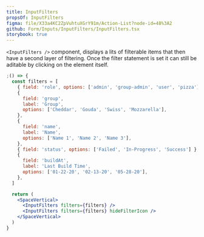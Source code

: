 ```yaml
---
title: InputFilters
propsOf: InputFilters
figma: file/X33a4KC2ZpVuhtuXGrY91m/Action-List?node-id=48%3A2
github: Form/Inputs/InputFilters/InputFilters.tsx
storybook: true
---
```


`<InputFilters />` component, displays a lits of filterable items that then have a second layer of filtering. Once the filter statement is set it can still be aditable by clicking on the element itself.

```jsx
;() => {
  const filters = [
    { field: 'role', options: ['admin', 'group-admin', 'user', 'pizza'] },
    {
      field: 'group',
      label: 'Group',
      options: ['Cheddar', 'Gouda', 'Swiss', 'Mozzarella'],
    },
    {
      field: 'name',
      label: 'Name',
      options: ['Name 1', 'Name 2', 'Name 3'],
    },
    { field: 'status', options: ['Failed', 'In-Progress', 'Success'] },
    {
      field: 'buildAt',
      label: 'Last Build Time',
      options: ['01-22-20', '02-13-20', '05-28-20'],
    },
  ]

  return (
    <SpaceVertical>
      <InputFilters filters={filters} />
      <InputFilters filters={filters} hideFilterIcon />
    </SpaceVertical>
  )
}
```
